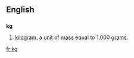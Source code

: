 ==English==
==={{Abbreviation}}===
'''kg'''
# [[kilogram]], a [[unit]] of [[mass]] equal to 1,000 [[gram]]s.

[[fr:kg]]